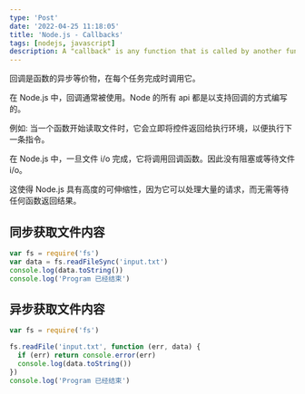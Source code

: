```yaml
---
type: 'Post'
date: '2022-04-25 11:18:05'
title: 'Node.js - Callbacks'
tags: [nodejs, javascript]
description: A "callback" is any function that is called by another function which takes the first function as a parameter. （在一个函数中调用另外一个函数就是callback）
---
```


回调是函数的异步等价物，在每个任务完成时调用它。

在 Node.js 中，回调通常被使用。Node 的所有 api 都是以支持回调的方式编写的。

例如: 当一个函数开始读取文件时，它会立即将控件返回给执行环境，以便执行下一条指令。

在 Node.js 中，一旦文件 i/o 完成，它将调用回调函数。因此没有阻塞或等待文件 i/o。

这使得 Node.js 具有高度的可伸缩性，因为它可以处理大量的请求，而无需等待任何函数返回结果。

## 同步获取文件内容

```js
var fs = require('fs')
var data = fs.readFileSync('input.txt')
console.log(data.toString())
console.log('Program 已经结束')
```

## 异步获取文件内容

```js
var fs = require('fs')

fs.readFile('input.txt', function (err, data) {
  if (err) return console.error(err)
  console.log(data.toString())
})
console.log('Program 已经结束')
```
